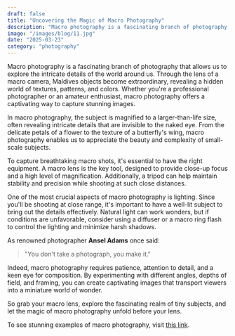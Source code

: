 ```yaml
---
draft: false
title: "Uncovering the Magic of Macro Photography"
description: "Macro photography is a fascinating branch of photography that allows us to explore the intricate details of the world around us"
image: "/images/blog/11.jpg"
date: "2025-03-23"
category: "photography"
---
```


Macro photography is a fascinating branch of photography that allows us to explore the intricate details of the world around us. Through the lens of a macro camera, Maldives objects become extraordinary, revealing a hidden world of textures, patterns, and colors. Whether you're a professional photographer or an amateur enthusiast, macro photography offers a captivating way to capture stunning images.

In macro photography, the subject is magnified to a larger-than-life size, often revealing intricate details that are invisible to the naked eye. From the delicate petals of a flower to the texture of a butterfly's wing, macro photography enables us to appreciate the beauty and complexity of small-scale subjects.

To capture breathtaking macro shots, it's essential to have the right equipment. A macro lens is the key tool, designed to provide close-up focus and a high level of magnification. Additionally, a tripod can help maintain stability and precision while shooting at such close distances.

One of the most crucial aspects of macro photography is lighting. Since you'll be shooting at close range, it's important to have a well-lit subject to bring out the details effectively. Natural light can work wonders, but if conditions are unfavorable, consider using a diffuser or a macro ring flash to control the lighting and minimize harsh shadows.

As renowned photographer **Ansel Adams** once said:

> "You don't take a photograph, you make it."

Indeed, macro photography requires patience, attention to detail, and a keen eye for composition. By experimenting with different angles, depths of field, and framing, you can create captivating images that transport viewers into a miniature world of wonder.

So grab your macro lens, explore the fascinating realm of tiny subjects, and let the magic of macro photography unfold before your lens.

To see stunning examples of macro photography, visit [this link](#!).